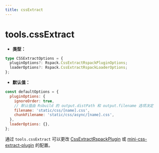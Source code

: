 ```yaml
---
title: cssExtract
---
```


# tools.cssExtract

- **类型：**

```ts
type CSSExtractOptions = {
  pluginOptions?: Rspack.CssExtractRspackPluginOptions;
  loaderOptions?: Rspack.CssExtractRspackLoaderOptions;
};
```

- **默认值：**

```js
const defaultOptions = {
  pluginOptions: {
    ignoreOrder: true,
    // 默认值由 Rsbuild 的 output.distPath 和 output.filename 选项决定
    filename: 'static/css/[name].css',
    chunkFilename: 'static/css/async/[name].css',
  },
  loaderOptions: {},
};
```

通过 `tools.cssExtract` 可以更改 [CssExtractRspackPlugin](https://rspack.rs/zh/plugins/rspack/css-extract-rspack-plugin) 或 [mini-css-extract-plugin](https://github.com/webpack-contrib/mini-css-extract-plugin) 的配置。


<RsbuildConfig configName="tools.cssExtract" />
